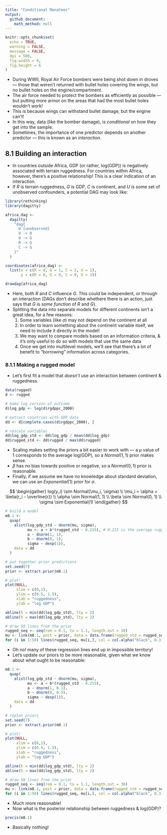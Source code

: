 ```yaml
---
title: "Conditional Manatees"
output: 
  github_document:
    math_method: null
---
```


```r
knitr::opts_chunk$set(
  echo = TRUE,
  warning = FALSE,
  message = FALSE,
  dpi = 500,
  fig.width = 9,
  fig.height = 6
)
```

* During WWII, Royal Air Force bombers were being shot down in droves --- those that weren't returned with bullet holes covering the wings, but no bullet holes on the engine/compartment.
* The air force needed to protect the bombers as efficiently as possible --- but putting more armor on the areas that had the most bullet holes wouldn't work!
* This is because wings can withstand bullet damage, but the engine can't!
* In this way, data (like the bomber damage), is *conditional* on how they get into the sample.
* Sometimes, the importance of one predictor depends on another predictor --- this is known as an *interaction*. 

## 8.1 Building an interaction

* In countries outside Africa, GDP (or rather, log(GDP)) is negatively associated with terrain ruggedness. For countries within Africa, however, there's a positive relationship! This is a clear indication of an interaction. 
* If *R* is terrain ruggedness, *G* is GDP, *C* is continent, and *U* is some set of unobserved confounders, a potential DAG may look like:

```r
library(rethinking)
library(dagitty)

africa_dag <-
  dagitty(
    "dag{
      U [unobserved]
      U -> R
      U -> G
      R -> G
      C -> G
    }"
  )

coordinates(africa_dag) <-
  list(x = c(R = 0, G = 1, C = 2, U = 1),
       y = c(R = 0, G = 0, C = 0, U = 1))

drawdag(africa_dag)
```

* Here, both *R* and *C* influence *G*. This could be independent, or through an interaction (DAGs don't describe whethere there is an action, just says that *G* is *some function* of *R* and *G*). 
* Splitting the data into separate models for different continents isn't a great idea, for a few reasons:
  1. Some variables (like $\sigma$) may not depend on the continent at all
  2. In order to learn something about the continent variable itself, we need to include it directly in the model!
  3. We may want to compare models based on an information criteria, & it's only useful to do so with models that use the same data
  4. Once we get into multilevel models, we'll see that there's a lot of benefit to "borrowing" information across categories. 

### 8.1.1 Making a rugged model

* Let's first fit a model that *doesn't* use an interaction between continent & ruggedness.

```r
data(rugged)
d <- rugged

# make log version of outcome
d$log_gdp <- log(d$rgdppc_2000)

# extract countries with GDP data
dd <- d[complete.cases(d$rgdppc_2000), ]

# rescale variables
dd$log_gdp_std <- dd$log_gdp / mean(dd$log_gdp)
dd$rugged_std <- dd$rugged / max(dd$rugged)
```

* Scaling makes setting the priors a bit easier to work with --- a $\mu$ value of 1 corresponds to the average log(GDP), so a $Normal(1,1)$ prior makes sense. 
* $\beta$ has no bias towards positive or negative, so a $Normal(0,1)$ prior is reasonable. 
* Finally, if we assume we have no knowledge about standard deviation, we can use an $Exponential(1)$ prior for $\sigma$. 

$$
\begin{gather}
log(y_i) \sim Normal(\mu_i, \sigma) \\
\mu_i = \alpha + \beta(r_i - \overline{r}) \\
\alpha \sim Normal(1, 1) \\
\beta \sim Normal(0, 1) \\
\sigma \sim Exponential(1) 
\end{gather}
$$

```r
# build a model
m8.1 <-
  quap(
    alist(log_gdp_std ~ dnorm(mu, sigma),
          mu <- a + b*(rugged_std - 0.215), # 0.215 is the average ruggedness, courtesy of Dr. McElreath
          a ~ dnorm(1, 1),
          b ~ dnorm(0, 1),
          sigma ~ dexp(1)),
    data = dd
  )

# put together prior predictions
set.seed(7)
prior <- extract.prior(m8.1)

# plot!
plot(NULL,
     xlim = c(0,1),
     ylim = c(0.5, 1.5),
     xlab = "ruggedness",
     ylab = "log GDP")

abline(h = min(dd$log_gdp_std), lty = 2)
abline(h = max(dd$log_gdp_std), lty = 2)

# draw 50 lines from the prior
rugged_seq <- seq(rom = 0.1, to = 1.1, length.out = 30)
mu <- link(m8.1, post = prior, data = data.frame(rugged_std = rugged_seq))
for (i in 1:50) lines(rugged_seq, mu[i,], col = col.alpha("black", 0.3))
```

* Oh no! many of these regression lines end up in impossible territory!
* Let's update our priors to be more reasonable, given what we know about what ought to be reasonable:

```r
m8.1 <-
  quap(
    alist(log_gdp_std ~ dnorm(mu, sigma),
          mu <- a + b*(rugged_std - 0.215),
          a ~ dnorm(1, 0.1),
          b ~ dnorm(0, 0.3),
          sigma ~ dexp(1)),
    data = dd
  )

# replot priors
set.seed(7)
prior <- extract.prior(m8.1)

# plot!
plot(NULL,
     xlim = c(0,1),
     ylim = c(0.5, 1.5),
     xlab = "ruggedness",
     ylab = "log GDP")

abline(h = min(dd$log_gdp_std), lty = 2)
abline(h = max(dd$log_gdp_std), lty = 2)

# draw 50 lines from the prior
rugged_seq <- seq(rom = 0.1, to = 1.1, length.out = 30)
mu <- link(m8.1, post = prior, data = data.frame(rugged_std = rugged_seq))
for (i in 1:50) lines(rugged_seq, mu[i,], col = col.alpha("black", 0.3))
```

* Much more reasonable! 
* Now what is the posterior relationship between ruggedness & log(GDP)?

```r
precis(m8.1)
```

* Basically nothing!





